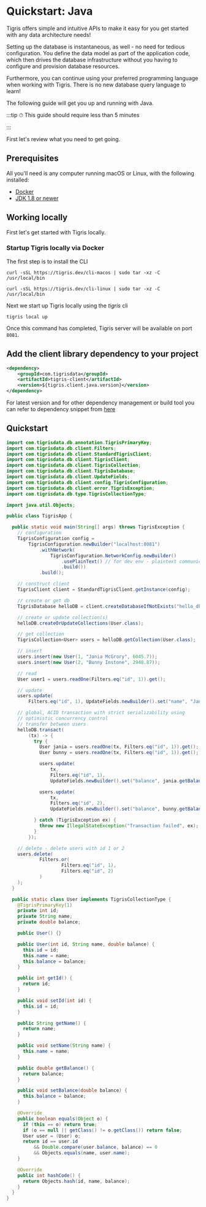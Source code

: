 # Quickstart: Java

Tigris offers simple and intuitive APIs to make it easy for you get started
with any data architecture needs!

Setting up the database is instantaneous, as well - no need for tedious
configuration. You define the data model as part of the application code,
which then drives the database infrastructure without you having to
configure and provision database resources.

Furthermore, you can continue using your preferred programming language when
working with Tigris. There is no new database query language to learn!

The following guide will get you up and running with Java.

:::tip
⏱ This guide should require less than 5 minutes

:::

First let's review what you need to get going.

## Prerequisites

All you'll need is any computer running macOS or Linux, with the following
installed:

- [Docker](https://docs.docker.com/get-docker/)
- [JDK 1.8 or newer](https://adoptopenjdk.net/)

## Working locally

First let's get started with Tigris locally.

### Startup Tigris locally via Docker

The first step is to install the CLI


<Tabs>
<TabItem value="macOS" label="macOS">

```shell
curl -sSL https://tigris.dev/cli-macos | sudo tar -xz -C /usr/local/bin
```

</TabItem>
<TabItem value="Linux" label="Linux">

```shell
curl -sSL https://tigris.dev/cli-linux | sudo tar -xz -C /usr/local/bin
```

</TabItem>
</Tabs>

Next we start up Tigris locally using the _tigris_ cli

```shell
tigris local up
```

Once this command has completed, Tigris server will be available on port
`8081`.

## Add the client library dependency to your project

```xml
<dependency>
    <groupId>com.tigrisdata</groupId>
    <artifactId>tigris-client</artifactId>
    <version>${tigris.client.java.version}</version>
</dependency>
```

For latest version and for other dependency management or build
tool you can refer to dependency
snippet from [here](https://mvnrepository.com/artifact/com.tigrisdata/tigris-client)

## Quickstart

```java title=TigrisApp.java
import com.tigrisdata.db.annotation.TigrisPrimaryKey;
import com.tigrisdata.db.client.Filters;
import com.tigrisdata.db.client.StandardTigrisClient;
import com.tigrisdata.db.client.TigrisClient;
import com.tigrisdata.db.client.TigrisCollection;
import com.tigrisdata.db.client.TigrisDatabase;
import com.tigrisdata.db.client.UpdateFields;
import com.tigrisdata.db.client.config.TigrisConfiguration;
import com.tigrisdata.db.client.error.TigrisException;
import com.tigrisdata.db.type.TigrisCollectionType;

import java.util.Objects;

public class TigrisApp {

  public static void main(String[] args) throws TigrisException {
    // configuration
    TigrisConfiguration config =
        TigrisConfiguration.newBuilder("localhost:8081")
            .withNetwork(
                TigrisConfiguration.NetworkConfig.newBuilder()
                    .usePlainText() // for dev env - plaintext communication
                    .build())
            .build();

    // construct client
    TigrisClient client = StandardTigrisClient.getInstance(config);

    // create or get db
    TigrisDatabase helloDB = client.createDatabaseIfNotExists("hello_db");

    // create or update collection(s)
    helloDB.createOrUpdateCollections(User.class);

    // get collection
    TigrisCollection<User> users = helloDB.getCollection(User.class);

    // insert
    users.insert(new User(1, "Jania McGrory", 6045.7));
    users.insert(new User(2, "Bunny Instone", 2948.87));

    // read
    User user1 = users.readOne(Filters.eq("id", 1)).get();

    // update
    users.update(
        Filters.eq("id", 1), UpdateFields.newBuilder().set("name", "Jania McGrover").build());

    // global, ACID transaction with strict serializability using
    // optimistic concurrency control
    // transfer between users
    helloDB.transact(
        (tx) -> {
          try {
            User jania = users.readOne(tx, Filters.eq("id", 1)).get();
            User bunny = users.readOne(tx, Filters.eq("id", 1)).get();

            users.update(
                tx,
                Filters.eq("id", 1),
                UpdateFields.newBuilder().set("balance", jania.getBalance() - 100).build());

            users.update(
                tx,
                Filters.eq("id", 2),
                UpdateFields.newBuilder().set("balance", bunny.getBalance() + 100).build());

          } catch (TigrisException ex) {
            throw new IllegalStateException("Transaction failed", ex);
          }
        });

    // delete - delete users with id 1 or 2
    users.delete(
            Filters.or(
                    Filters.eq("id", 1),
                    Filters.eq("id", 2)
            )
    );
  }

  public static class User implements TigrisCollectionType {
    @TigrisPrimaryKey(1)
    private int id;
    private String name;
    private double balance;

    public User() {}

    public User(int id, String name, double balance) {
      this.id = id;
      this.name = name;
      this.balance = balance;
    }

    public int getId() {
      return id;
    }

    public void setId(int id) {
      this.id = id;
    }

    public String getName() {
      return name;
    }

    public void setName(String name) {
      this.name = name;
    }

    public double getBalance() {
      return balance;
    }

    public void setBalance(double balance) {
      this.balance = balance;
    }

    @Override
    public boolean equals(Object o) {
      if (this == o) return true;
      if (o == null || getClass() != o.getClass()) return false;
      User user = (User) o;
      return id == user.id
          && Double.compare(user.balance, balance) == 0
          && Objects.equals(name, user.name);
    }

    @Override
    public int hashCode() {
      return Objects.hash(id, name, balance);
    }
  }
}
```
